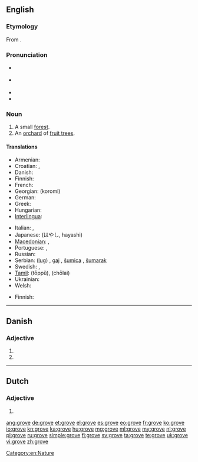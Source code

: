 {{also|Grove}}
==English==

===Etymology===
From {{etyl|ang}} {{term|grāf|lang=ang}}.

===Pronunciation===
* {{a|RP}} {{SAMPA|/gr@Uv/}}
* {{a|US}} {{SAMPA|/groUv/}}
* {{audio|en-us-grove.ogg|Audio (US)}}
* {{rhymes|əʊv}}

===Noun===
{{en-noun}}

# A small [[forest]].
# An [[orchard]] of [[fruit tree]]s.

====Translations====
{{trans-top|small forest}}
* Armenian: {{t|hy|պուրակ|tr=purak|sc=Armn}}
* Croatian: {{t|hr|lug|m}}, {{t|hr|gaj|m}}
* Danish: {{t-|da|lund}}
* Finnish: {{t-|fi|metsikkö}}
* French: {{t+|fr|bosquet|m}}
* Georgian: {{t|ka|კორომი|sc=Geor|xs=Georgian}} (koromi)
* German: {{t+|de|Hain|m}}
* Greek: {{t+|el|σύδεντρο|n|tr=sýdentro}}
* Hungarian: {{t+|hu|liget}}
* [[Interlingua]]: {{t-|ia|boschetto|xs=Interlingua}} {{m}}
{{trans-mid}}
* Italian: {{t-|it|boschetto}},  {{t+|it|piantagione}}
* Japanese: {{t+|ja|林}} (はやし, hayashi)
* [[Macedonian]]: {{t|mk|забел|m|tr=zábel}},  {{t|mk|корија|f|tr=kórija}}
* Portuguese: {{t+|pt|bosque|m}}, {{t+|pt|bosquete|m}}
* Russian: {{t+|ru|роща|f|tr=roshcha}}
* Serbian: {{t-|sr|луг|sc=Cyrl}} ([[lug]]) {{m}}, [[gaj]] {{m}}, [[šumica]] {{f}}, [[šumarak]] {{m}}
* Swedish: {{t+|sv|lund}}, {{t+|sv|dunge}}
* [[Tamil]]: {{t+|ta|தோப்பு|xs=Tamil}} (tōppŭ), {{t+|ta|சோலை|xs=Tamil}} (chōlai)
* Ukrainian: {{t+|uk|гай|m|xs=Ukrainian}}
* Welsh: {{t|cy|celli|f}}
{{trans-bottom}}

{{trans-top|orchard}}
* Finnish: {{t|fi|hedelmätarha}}
{{trans-mid}}
{{trans-bottom}}

[[Category:en:Nature]]

----

==Danish==

===Adjective===
{{head|da|adjective form}}

# {{form of|definite|grov|lang=da}}
# {{form of|plural|grov|lang=da}}

----

==Dutch==

===Adjective===
{{head|nl}}

# {{nl-adj-form|f=infl|grof}}

[[ang:grove]]
[[de:grove]]
[[et:grove]]
[[el:grove]]
[[es:grove]]
[[eo:grove]]
[[fr:grove]]
[[ko:grove]]
[[io:grove]]
[[kn:grove]]
[[ka:grove]]
[[hu:grove]]
[[mg:grove]]
[[ml:grove]]
[[my:grove]]
[[nl:grove]]
[[pl:grove]]
[[ru:grove]]
[[simple:grove]]
[[fi:grove]]
[[sv:grove]]
[[ta:grove]]
[[te:grove]]
[[uk:grove]]
[[vi:grove]]
[[zh:grove]]